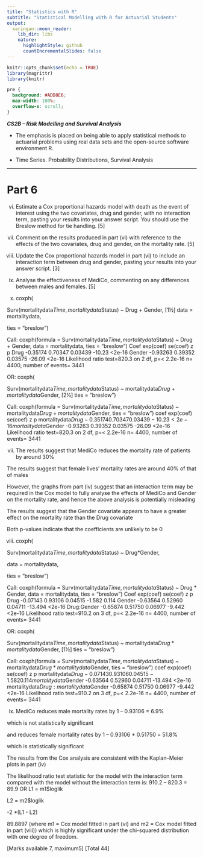 ```yaml
---
title: "Statistics with R"
subtitle: "Statistical Modelling with R for Actuarial Students"
output:
  xaringan::moon_reader:
    lib_dir: libs
    nature:
      highlightStyle: github
      countIncrementalSlides: false
---
```


```r
knitr::opts_chunk$set(echo = TRUE)
library(magrittr)
library(knitr)


```

```css
pre {
  background: #ADD8E6;
  max-width: 100%;
  overflow-x: scroll;
}
```

***CS2B – Risk Modelling and Survival Analysis ***


* The emphasis is placed on being able to apply statistical methods to actuarial problems using real data sets and the open-source software environment R. 

* Time Series. Probability Distributions, Survival Analysis

---


Part 6
===========================
(vi) Estimate a Cox proportional hazards model with death as the event of interest 
using the two covariates, drug and gender, with no interaction term, pasting 
your results into your answer script. You should use the Breslow method for 
tie handling. [5] 
(vii) Comment on the results produced in part (vi) with reference to the effects of 
the two covariates, drug and gender, on the mortality rate. [5]
(viii) Update the Cox proportional hazards model in part (vi) to include an 
interaction term between drug and gender, pasting your results into your 
answer script. [3] 
(ix) Analyse the effectiveness of MediCo, commenting on any differences between 
males and females. [5] 

(vi)
coxph( 
 

Surv(mortalitydata$Time, mortalitydata$Status) ~ Drug + 
Gender, [1½]
data = mortalitydata, 
 

ties = "breslow") 
 

Call:
coxph(formula = Surv(mortalitydata$Time, mortalitydata$Status) 
~ 
 Drug + Gender, data = mortalitydata, ties = "breslow")
Coef exp(coef) se(coef) z p
Drug -0.35174 0.70347 0.03439 -10.23 <2e-16
Gender -0.93263 0.39352 0.03575 -26.09 <2e-16
Likelihood ratio test=820.3 on 2 df, p=< 2.2e-16
n= 4400, number of events= 3441 
 

OR:
coxph( 
 

Surv(mortalitydata$Time, mortalitydata$Status) ~ 
mortalitydata$Drug + mortalitydata$Gender, [2½]
ties = "breslow") 
 

Call:
coxph(formula = Surv(mortalitydata$Time, mortalitydata$Status) ~ 
 mortalitydata$Drug + mortalitydata$Gender, ties = "breslow")
 coef exp(coef) se(coef) z p
mortalitydata$Drug -0.35174 0.70347 0.03439 -10.23 <2e-16
mortalitydata$Gender -0.93263 0.39352 0.03575 -26.09 <2e-16
Likelihood ratio test=820.3 on 2 df, p=< 2.2e-16
n= 4400, number of events= 3441 
 



(vii)
The results suggest that MediCo reduces the mortality rate of patients by around 30% 
 

The results suggest that female lives’ mortality rates are around 40% of that of males 
 

However, the graphs from part (iv) suggest that an interaction term may be required in the 
Cox model to fully analyse the effects of MediCo and Gender on the mortality rate, and 
hence the above analysis is potentially misleading 
 

The results suggest that the Gender covariate appears to have a greater effect on the mortality 
rate than the Drug covariate 
 

Both p-values indicate that the coefficients are unlikely to be 0 
 

(viii)
coxph( 
 

Surv(mortalitydata$Time, mortalitydata$Status) ~ Drug*Gender, 

 

data = mortalitydata, 
 

ties = "breslow") 
 

Call:
coxph(formula = Surv(mortalitydata$Time, mortalitydata$Status) ~ 
 Drug * Gender, data = mortalitydata, ties = "breslow")
Coef exp(coef) se(coef) z p
Drug -0.07143 0.93106 0.04515 -1.582 0.114
Gender -0.63564 0.52960 0.04711 -13.494 <2e-16
Drug:Gender -0.65874 0.51750 0.06977 -9.442 <2e-16
Likelihood ratio test=910.2 on 3 df, p=< 2.2e-16
n= 4400, number of events= 3441 
 

OR:
coxph( 
 

Surv(mortalitydata$Time, mortalitydata$Status) ~ 
mortalitydata$Drug * mortalitydata$Gender, [1½]
ties = "breslow") 
 

Call:
coxph(formula = Surv(mortalitydata$Time, mortalitydata$Status) ~ 
 mortalitydata$Drug * mortalitydata$Gender, ties = "breslow")
 coef exp(coef) se(coef) z p
mortalitydata$Drug -0.07143 0.93106 0.04515 -1.582 0.114
mortalitydata$Gender -0.63564 0.52960 0.04711 -13.494 <2e-16
mortalitydata$Drug:mortalitydata$Gender -0.65874 0.51750 0.06977 -9.442 <2e-16
Likelihood ratio test=910.2 on 3 df, p=< 2.2e-16
n= 4400, number of events= 3441 
 



(ix)
MediCo reduces male mortality rates by 1 – 0.93106 = 6.9% 
 

which is not statistically significant 
 

and reduces female mortality rates by 1 – 0.93106 * 0.51750 = 51.8% 
 

which is statistically significant 
 

The results from the Cox analysis are consistent with the Kaplan–Meier plots in part (iv)

 

The likelihood ratio test statistic for the model with the interaction term compared with the 
model without the interaction term is: 
910.2 – 820.3 = 89.9 
OR 
L1 = m1$loglik
 

L2 = m2$loglik
 

-2 *(L1 - L2)

 
 89.8897
(where m1 = Cox model fitted in part (vi) and m2 = Cox model fitted in part (viii))
which is highly significant under the chi-squared distribution with one degree of freedom.

 

[Marks available 7, maximum5]
[Total 44]
